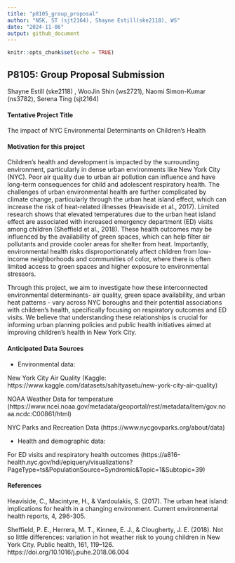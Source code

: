 ```yaml
---
title: "p8105_group_proposal"
author: "NSK, ST (sjt2164), Shayne Estill(ske2118), WS"
date: "2024-11-06"
output: github_document
---
```


```r

knitr::opts_chunk$set(echo = TRUE)

```

## P8105: Group Proposal Submission

Shayne Estill (ske2118) , WooJin Shin (ws2721), Naomi Simon-Kumar (ns3782), Serena Ting (sjt2164)

#### Tentative Project Title  

The impact of NYC Environmental Determinants on Children’s Health  

#### Motivation for this project 

Children’s health and development is impacted by the surrounding environment, particularly in dense urban environments like New York City (NYC). Poor air quality due to urban air pollution can influence and have long-term consequences for child and adolescent respiratory health. The challenges of urban environmental health are further complicated by climate change, particularly through the urban heat island effect, which can increase the risk of heat-related illnesses (Heaviside et al., 2017). Limited research shows that elevated temperatures due to the urban heat island effect are associated with increased emergency department (ED) visits among children (Sheffield et al., 2018). These health outcomes may be influenced by the availability of green spaces, which can help filter air pollutants and provide cooler areas for shelter from heat. Importantly, environmental health risks disproportionately affect children from low-income neighborhoods and communities of color, where there is often limited access to green spaces and higher exposure to environmental stressors. 

Through this project, we aim to investigate how these interconnected environmental determinants- air quality, green space availability, and urban heat patterns - vary across NYC boroughs and their potential associations with children’s health, specifically focusing on respiratory outcomes and ED visits. We believe that understanding these relationships is crucial for informing urban planning policies and public health initiatives aimed at improving children’s health in New York City. 

 
#### Anticipated Data Sources

* Environmental data:  

New York City Air Quality (Kaggle: https://www.kaggle.com/datasets/sahityasetu/new-york-city-air-quality) 

NOAA Weather Data for temperature (https://www.ncei.noaa.gov/metadata/geoportal/rest/metadata/item/gov.noaa.ncdc:C00861/html)  

NYC Parks and Recreation Data (https://www.nycgovparks.org/about/data)  

* Health and demographic data:  

For ED visits and respiratory health outcomes (https://a816-health.nyc.gov/hdi/epiquery/visualizations?PageType=ts&PopulationSource=Syndromic&Topic=1&Subtopic=39)  


#### References 

Heaviside, C., Macintyre, H., & Vardoulakis, S. (2017). The urban heat island: implications for health in a changing environment. Current environmental health reports, 4, 296-305.

Sheffield, P. E., Herrera, M. T., Kinnee, E. J., & Clougherty, J. E. (2018). Not so little differences: variation in hot weather risk to young children in New York City. Public health, 161, 119–126. https://doi.org/10.1016/j.puhe.2018.06.004 
